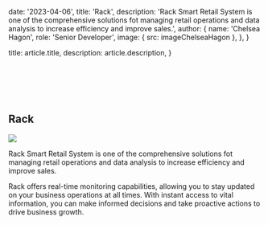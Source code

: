 
  date: '2023-04-06',
  title: 'Rack',
  description:
    'Rack Smart Retail System is one of the comprehensive solutions fot managing retail operations and data analysis to increase efficiency and improve sales.',
  author: {
    name: 'Chelsea Hagon',
    role: 'Senior Developer',
    image: { src: imageChelseaHagon },
  },
}

  title: article.title,
  description: article.description,
}

<br />
<br />
<br />
<br />


## Rack

![](./rack.png)

Rack Smart Retail System is one of the comprehensive solutions fot managing
retail operations and data analysis to increase efficiency and improve sales.


Rack offers real-time monitoring capabilities, allowing you to stay updated on your business operations
at all times. With instant access to vital information, you can make informed decisions and take proactive actions to drive business growth.


